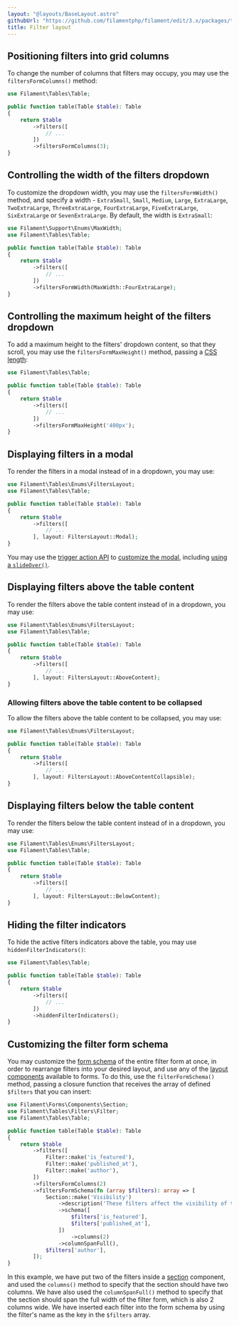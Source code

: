 ```yaml
---
layout: "@layouts/BaseLayout.astro"
githubUrl: "https://github.com/filamentphp/filament/edit/3.x/packages/tables/docs/04-filters/06-layout.md"
title: Filter layout
---
```


## Positioning filters into grid columns

To change the number of columns that filters may occupy, you may use the `filtersFormColumns()` method:

```php
use Filament\Tables\Table;

public function table(Table $table): Table
{
    return $table
        ->filters([
            // ...
        ])
        ->filtersFormColumns(3);
}
```

## Controlling the width of the filters dropdown

To customize the dropdown width, you may use the `filtersFormWidth()` method, and specify a width - `ExtraSmall`, `Small`, `Medium`, `Large`, `ExtraLarge`, `TwoExtraLarge`, `ThreeExtraLarge`, `FourExtraLarge`, `FiveExtraLarge`, `SixExtraLarge` or `SevenExtraLarge`. By default, the width is `ExtraSmall`:

```php
use Filament\Support\Enums\MaxWidth;
use Filament\Tables\Table;

public function table(Table $table): Table
{
    return $table
        ->filters([
            // ...
        ])
        ->filtersFormWidth(MaxWidth::FourExtraLarge);
}
```

## Controlling the maximum height of the filters dropdown

To add a maximum height to the filters' dropdown content, so that they scroll, you may use the `filtersFormMaxHeight()` method, passing a [CSS length](https://developer.mozilla.org/en-US/docs/Web/CSS/length):

```php
use Filament\Tables\Table;

public function table(Table $table): Table
{
    return $table
        ->filters([
            // ...
        ])
        ->filtersFormMaxHeight('400px');
}
```

## Displaying filters in a modal

To render the filters in a modal instead of in a dropdown, you may use:

```php
use Filament\Tables\Enums\FiltersLayout;
use Filament\Tables\Table;

public function table(Table $table): Table
{
    return $table
        ->filters([
            // ...
        ], layout: FiltersLayout::Modal);
}
```

You may use the [trigger action API](getting-started#customizing-the-filters-trigger-action) to [customize the modal](../actions/modals), including [using a `slideOver()`](../actions/modals#using-a-slide-over-instead-of-a-modal).

## Displaying filters above the table content

To render the filters above the table content instead of in a dropdown, you may use:

```php
use Filament\Tables\Enums\FiltersLayout;
use Filament\Tables\Table;

public function table(Table $table): Table
{
    return $table
        ->filters([
            // ...
        ], layout: FiltersLayout::AboveContent);
}
```

<AutoScreenshot name="tables/filters/above-content" alt="Table with filters above content" version="3.x" />

### Allowing filters above the table content to be collapsed

To allow the filters above the table content to be collapsed, you may use:

```php
use Filament\Tables\Enums\FiltersLayout;

public function table(Table $table): Table
{
    return $table
        ->filters([
            // ...
        ], layout: FiltersLayout::AboveContentCollapsible);
}
```

## Displaying filters below the table content

To render the filters below the table content instead of in a dropdown, you may use:

```php
use Filament\Tables\Enums\FiltersLayout;
use Filament\Tables\Table;

public function table(Table $table): Table
{
    return $table
        ->filters([
            // ...
        ], layout: FiltersLayout::BelowContent);
}
```

<AutoScreenshot name="tables/filters/below-content" alt="Table with filters below content" version="3.x" />

## Hiding the filter indicators

To hide the active filters indicators above the table, you may use `hiddenFilterIndicators()`:

```php
use Filament\Tables\Table;

public function table(Table $table): Table
{
    return $table
        ->filters([
            // ...
        ])
        ->hiddenFilterIndicators();
}
```

## Customizing the filter form schema

You may customize the [form schema](../../forms/layout) of the entire filter form at once, in order to rearrange filters into your desired layout, and use any of the [layout components](../../forms/layout) available to forms. To do this, use the `filterFormSchema()` method, passing a closure function that receives the array of defined `$filters` that you can insert:

```php
use Filament\Forms\Components\Section;
use Filament\Tables\Filters\Filter;
use Filament\Tables\Table;

public function table(Table $table): Table
{
    return $table
        ->filters([
            Filter::make('is_featured'),
            Filter::make('published_at'),
            Filter::make('author'),
        ])
        ->filtersFormColumns(2)
        ->filtersFormSchema(fn (array $filters): array => [
            Section::make('Visibility')
                ->description('These filters affect the visibility of the records in the table.')
                ->schema([
                    $filters['is_featured'],
                    $filters['published_at'],
                ])
                    ->columns(2)
                ->columnSpanFull(),
            $filters['author'],
        ]);
}
```

In this example, we have put two of the filters inside a [section](../../forms/layout/section) component, and used the `columns()` method to specify that the section should have two columns. We have also used the `columnSpanFull()` method to specify that the section should span the full width of the filter form, which is also 2 columns wide. We have inserted each filter into the form schema by using the filter's name as the key in the `$filters` array.
